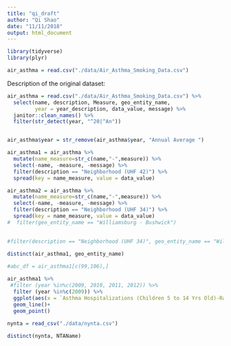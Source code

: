 ```yaml
---
title: "qi_draft"
author: "Qi Shao"
date: "11/11/2018"
output: html_document
---
```


```r
library(tidyverse)
library(plyr)
```

```r
air_asthma = read.csv("./data/Air_Asthma_Smoking_Data.csv")
```

Description of the original dataset:




```r
air_asthma = read.csv("./data/Air_Asthma_Smoking_Data.csv") %>%
  select(name, description, Measure, geo_entity_name,
         year = year_description, data_value, message) %>%
  janitor::clean_names() %>%
  filter(str_detect(year, "^20|^An"))


air_asthma$year = str_remove(air_asthma$year, "Annual Average ")

air_asthma1 = air_asthma %>%
  mutate(name_measure=str_c(name,"-",measure)) %>%
  select(-name, -measure, -message) %>%
  filter(description == "Neighborhood (UHF 42)") %>%
  spread(key = name_measure, value = data_value) 

air_asthma2 = air_asthma %>%
  mutate(name_measure=str_c(name,"-",measure)) %>%
  select(-name, -measure, -message) %>%
  filter(description == "Neighborhood (UHF 34)") %>%
  spread(key = name_measure, value = data_value) 
#  filter(geo_entity_name == "Williamsburg - Bushwick")

  
#filter(description == "Neighborhood (UHF 34)", geo_entity_name == "Williamsburg - Bushwick", year == 2009) %>%
    
distinct(air_asthma1, geo_entity_name)

#abc_df = air_asthma1[c(99,106),]

air_asthma1 %>%
 #filter (year %in%c(2009, 2010, 2011, 2012)) %>%
  filter (year %in%c(2009)) %>%
  ggplot(aes(x = `Asthma Hospitalizations (Children 5 to 14 Yrs Old)-Rate`, y = `Asthma Hospitalizations (Youths and Adults)-Age-Adjusted Rate`, color = year))+
  geom_line()+
  geom_point()
  
nynta = read_csv("./data/nynta.csv")

distinct(nynta, NTAName)

```